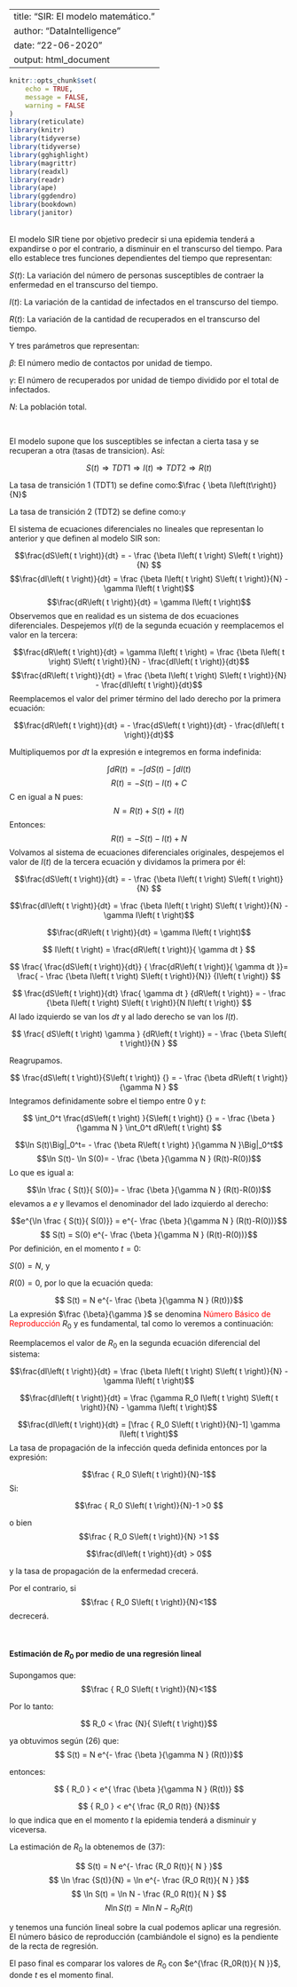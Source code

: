 <script type="text/x-mathjax-config">
MathJax.Hub.Config({
  TeX: { 
      equationNumbers: { 
            autoNumber: "all",
            formatNumber: function (n) {return +n}
      } 
  }
});
</script>

---
title: "SIR: El modelo matemático."
author: "DataIntelligence"
date: "22-06-2020"
output: html_document
---
```r
knitr::opts_chunk$set(
	echo = TRUE,
	message = FALSE,
	warning = FALSE
)
library(reticulate)
library(knitr)
library(tidyverse)
library(tidyverse)
library(gghighlight)
library(magrittr)
library(readxl)
library(readr)
library(ape)
library(ggdendro)
library(bookdown)
library(janitor)


```

<!-- ## R Markdown -->

<!-- ```{python engine.path="C:/Users/usuario/anaconda3/python.exe"} -->
<!-- import pandas as pd -->
<!-- datos = pd.read_csv("covid_19_clean_complete.csv") -->
<!-- datos.head(10) -->
<!-- ``` -->
<!-- ```{r} -->
<!-- pd <- import("pandas") -->
<!-- datos <- pd$read_csv("covid_19_clean_complete.csv") -->
<!-- kable(head(datos)) -->
<!-- ``` -->
<!-- ```{r} -->
<!-- datos <- read.csv("covid_19_clean_complete.csv") -->
<!-- kable(head(datos,10)) -->
<!-- ``` -->

<!-- ```{r} -->
<!-- datos <- read.csv("covid_19_clean_complete.csv") -->
<!-- datos %>% head(10) %>% kable -->
<!-- ``` -->

<!-- ```{r} -->
<!-- str(datos) -->
<!-- ``` -->
<br/>
El modelo SIR tiene por objetivo predecir si una epidemia tenderá a expandirse o por el contrario, a disminuir en el transcurso del tiempo.
Para ello establece tres funciones dependientes del tiempo que representan:

$S\left( t \right)$: La variación del número de personas susceptibles de contraer la enfermedad en el transcurso del tiempo.

$I\left( t \right)$: La variación de la cantidad de infectados en el transcurso del tiempo.

$R\left( t \right)$: La variación de la cantidad de recuperados en el transcurso del tiempo.

Y tres parámetros que representan:

$\beta$: El número medio de contactos por unidad de tiempo.

$\gamma$: El número de recuperados por unidad de tiempo dividido por el total de infectados.

$N$: La población total.

<br/>

El modelo supone que los susceptibles se infectan a cierta tasa y se recuperan a otra (tasas de transicion). Así:

$$
S\left( t \right) \Rightarrow TDT 1 \Rightarrow  I\left( t \right) \Rightarrow TDT 2 \Rightarrow R \left( t \right)$$

La tasa de transición 1 (TDT1) se define como:$\frac { \beta I\left(t\right)}{N}$

La tasa de transición 2 (TDT2) se define como:$\gamma$

El sistema de ecuaciones diferenciales no lineales que representan lo anterior y que definen al modelo SIR son:


$$\frac{dS\left( t \right)}{dt} = - \frac {\beta I\left( t \right) S\left( t \right)}{N}  $$
$$\frac{dI\left( t \right)}{dt} =  \frac {\beta I\left( t \right) S\left( t \right)}{N} - \gamma I\left( t \right)$$
$$\frac{dR\left( t \right)}{dt} = \gamma I\left( t \right)$$
Observemos que en realidad es un sistema de dos ecuaciones diferenciales. Despejemos $\gamma I\left( t \right)$ de la segunda ecuación y reemplacemos el valor en la tercera:

$$\frac{dR\left( t \right)}{dt} = \gamma I\left( t \right) =   \frac {\beta I\left( t \right) S\left( t \right)}{N} - \frac{dI\left( t \right)}{dt}$$
$$\frac{dR\left( t \right)}{dt} =   \frac {\beta I\left( t \right) S\left( t \right)}{N} - \frac{dI\left( t \right)}{dt}$$
Reemplacemos el valor del primer término del lado derecho por la primera ecuación:

$$\frac{dR\left( t \right)}{dt} = - \frac{dS\left( t \right)}{dt} - \frac{dI\left( t \right)}{dt}$$

Multipliquemos por $dt$ la expresión e integremos en forma indefinida:

$$ \int dR\left( t \right) = - \int dS\left( t \right) - \int dI\left( t \right)$$
$$ R\left( t \right) = - S \left( t \right) - I\left( t \right) +C$$
C en igual a N pues:
$$ N = R\left( t \right)+ S \left( t \right)+ I\left( t \right) $$
Entonces:
$$ R\left( t \right) = - S \left( t \right) - I\left( t \right) +N$$
Volvamos al sistema de ecuaciones diferenciales originales, despejemos el valor de 
 $I\left( t \right)$ de la tercera ecuación y dividamos la primera por él:
 
$$\frac{dS\left( t \right)}{dt} = - \frac {\beta I\left( t \right) S\left( t \right)}{N}  $$

$$\frac{dI\left( t \right)}{dt} =  \frac {\beta I\left( t \right) S\left( t \right)}{N} - \gamma I\left( t \right)$$

$$\frac{dR\left( t \right)}{dt} = \gamma I\left( t \right)$$ 
 
 $$ I\left( t \right) =     \frac{dR\left( t \right)}{ \gamma dt } $$ 
 
 $$ \frac{   \frac{dS\left( t \right)}{dt}} { \frac{dR\left( t \right)}{ \gamma dt }}= \frac{ - \frac {\beta I\left( t \right) S\left( t \right)}{N}} {I\left( t \right)}  $$
 
 $$   \frac{dS\left( t \right)}{dt}  \frac{  \gamma dt  } {dR\left( t \right)} =  - \frac {\beta I\left( t \right) S\left( t \right)}{N I\left( t \right)}   $$
Al lado izquierdo se van los $dt$ y al lado derecho se van los $I(t)$. 

 $$    \frac{ dS\left( t \right) \gamma   } {dR\left( t \right)} =  - \frac {\beta  S\left( t \right)}{N }   $$

Reagrupamos.
  
   $$   \frac{dS\left( t \right)}{S\left( t \right)}  {} =  - \frac {\beta  dR\left( t \right)}{\gamma N }   $$
Integramos definidamente sobre el tiempo entre $0$ y $t$:

   $$  \int_0^t \frac{dS\left( t \right) }{S\left( t \right)}  {} =  -  \frac {\beta   }{\gamma N } \int_0^t   dR\left( t \right)  $$

$$\ln S(t)\Big|_0^t=  - \frac {\beta  R\left( t \right) }{\gamma N }\Big|_0^t$$
$$\ln S(t)- \ln S(0)=  - \frac {\beta  }{\gamma N } (R(t)-R(0))$$
Lo que es igual a:

$$\ln \frac { S(t)}{ S(0)}=  - \frac {\beta  }{\gamma N } (R(t)-R(0))$$
elevamos a $e$ y llevamos el denominador del lado izquierdo al derecho:

$$e^{\ln \frac { S(t)}{ S(0)}} = e^{- \frac {\beta  }{\gamma N } (R(t)-R(0))}$$ 
$$ S(t) = S(0) e^{- \frac {\beta  }{\gamma N } (R(t)-R(0))}$$ 
Por definición, en el momento $t=0$:

$S(0) = N$, y

$R(0) = 0$, por lo que la ecuación queda:

$$ S(t) = N e^{- \frac {\beta  }{\gamma N } (R(t))}$$ 
La expresión $\frac {\beta}{\gamma }$ se denomina <span style="color: red;"> Número Básico de Reproducción</span> $R_0$ y es fundamental, tal como lo veremos a continuación:

Reemplacemos el valor de $R_0$ en la segunda ecuación diferencial del sistema:

$$\frac{dI\left( t \right)}{dt} =  \frac {\beta I\left( t \right) S\left( t \right)}{N} - \gamma I\left( t \right)$$

$$\frac{dI\left( t \right)}{dt} =  \frac {\gamma R_0 I\left( t \right) S\left( t \right)}{N} - \gamma I\left( t \right)$$

$$\frac{dI\left( t \right)}{dt} =  [\frac { R_0  S\left( t \right)}{N}-1]  \gamma I\left( t \right)$$
La tasa de propagación de la infección queda definida entonces por la expresión:

$$\frac { R_0  S\left( t \right)}{N}-1$$
Si: 

$$\frac { R_0  S\left( t \right)}{N}-1 >0 $$

o bien $$\frac { R_0  S\left( t \right)}{N} >1 $$

$$\frac{dI\left( t \right)}{dt} > 0$$

y la tasa de propagación de la enfermedad crecerá.

Por el contrario, si $$\frac { R_0  S\left( t \right)}{N}<1$$ decrecerá.

<br/>

#### Estimación de $R_0$ por medio de una regresión lineal

Supongamos que: $$\frac { R_0  S\left( t \right)}{N}<1$$

Por lo tanto:

$$ R_0 < \frac {N}{ S\left( t \right)}$$

ya obtuvimos según (26) que:$$ S(t) = N e^{- \frac {\beta  }{\gamma N } (R(t))}$$ 

entonces: 

$$ { R_0  } <   e^{ \frac {\beta  }{\gamma N } (R(t))} $$
 
$$ { R_0  } <   e^{ \frac {R_0 R(t)} {N}}$$
lo que indica que en el momento $t$ la epidemia tenderá a disminuir y viceversa.

La estimación de $R_0$ la obtenemos de (37):

$$ S(t) = N e^{- \frac {R_0 R(t)}{ N } }$$ 
$$  \ln \frac {S(t)}{N} = \ln e^{- \frac {R_0 R(t)}{ N } }$$
$$  \ln S(t) = \ln N - \frac {R_0 R(t)}{ N } $$
$$   N \ln S(t) = N \ln N -  {R_0 R(t)} $$

y tenemos una función lineal sobre la cual podemos aplicar una regresión. El número básico de reproducción (cambiándole el signo) es la pendiente de la recta de regresión.

El paso final es comparar los valores de $R_0$ con $e^{\frac {R_0R(t)}{ N }}$, donde $t$ es el momento final.

<br/>
<br/>
<br/>

